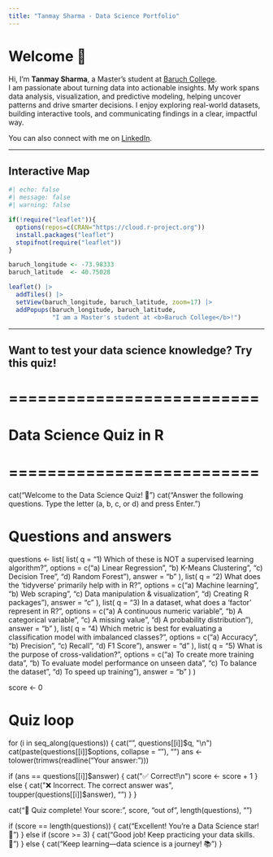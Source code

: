 ```yaml
---
title: "Tanmay Sharma - Data Science Portfolio"
---
```


# Welcome 👋

Hi, I’m **Tanmay Sharma**, a Master’s student at [Baruch College](https://zicklin.baruch.cuny.cuny.edu/).  
I am passionate about turning data into actionable insights. My work spans data analysis, visualization, and predictive modeling, helping uncover patterns and drive smarter decisions. I enjoy exploring real-world datasets, building interactive tools, and communicating findings in a clear, impactful way.

You can also connect with me on [LinkedIn](https://www.linkedin.com/in/tanmay-sharma-3146bb160).

---

## Interactive Map

```r
#| echo: false
#| message: false
#| warning: false

if(!require("leaflet")){
  options(repos=c(CRAN="https://cloud.r-project.org"))
  install.packages("leaflet")
  stopifnot(require("leaflet"))
}

baruch_longitude <- -73.98333
baruch_latitude  <- 40.75028

leaflet() |>
  addTiles() |>
  setView(baruch_longitude, baruch_latitude, zoom=17) |>
  addPopups(baruch_longitude, baruch_latitude, 
            "I am a Master's student at <b>Baruch College</b>!")
```

---

## Want to test your data science knowledge? Try this quiz!

# ==========================
# Data Science Quiz in R
# ==========================

cat("Welcome to the Data Science Quiz! 🎯\n")
cat("Answer the following questions. Type the letter (a, b, c, or d) and press Enter.\n\n")

# Questions and answers
questions <- list(
  list(
    q = "1) Which of these is NOT a supervised learning algorithm?",
    options = c("a) Linear Regression", "b) K-Means Clustering", 
                "c) Decision Tree", "d) Random Forest"),
    answer = "b"
  ),
  list(
    q = "2) What does the 'tidyverse' primarily help with in R?",
    options = c("a) Machine learning", "b) Web scraping", 
                "c) Data manipulation & visualization", "d) Creating R packages"),
    answer = "c"
  ),
  list(
    q = "3) In a dataset, what does a 'factor' represent in R?",
    options = c("a) A continuous numeric variable",
                "b) A categorical variable",
                "c) A missing value",
                "d) A probability distribution"),
    answer = "b"
  ),
  list(
    q = "4) Which metric is best for evaluating a classification model with imbalanced classes?",
    options = c("a) Accuracy", "b) Precision", "c) Recall", "d) F1 Score"),
    answer = "d"
  ),
  list(
    q = "5) What is the purpose of cross-validation?",
    options = c("a) To create more training data",
                "b) To evaluate model performance on unseen data",
                "c) To balance the dataset",
                "d) To speed up training"),
    answer = "b"
  )
)

score <- 0

# Quiz loop
for (i in seq_along(questions)) {
  cat("\n", questions[[i]]$q, "\n")
  cat(paste(questions[[i]]$options, collapse = "\n"), "\n")
  ans <- tolower(trimws(readline("Your answer: ")))
  
  if (ans == questions[[i]]$answer) {
    cat("✅ Correct!\n")
    score <- score + 1
  } else {
    cat("❌ Incorrect. The correct answer was",
        toupper(questions[[i]]$answer), "\n")
  }
}

cat("\n🎉 Quiz complete! Your score:", score, "out of", length(questions), "\n")

if (score == length(questions)) {
  cat("Excellent! You’re a Data Science star! 🌟\n")
} else if (score >= 3) {
  cat("Good job! Keep practicing your data skills. 💪\n")
} else {
  cat("Keep learning—data science is a journey! 📚\n")
}

